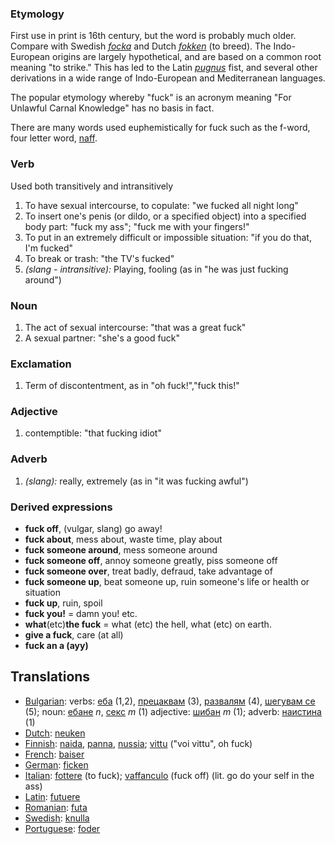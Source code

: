 ===Etymology===
First use in print is 16th century, but the word is probably much older.  Compare with Swedish ''[[focka]]'' and Dutch ''[[fokken]]'' (to breed). The Indo-European origins are largely hypothetical, and are based on a common root meaning "to strike."  This has led to the Latin ''[[pugnus]]'' fist, and several other derivations in a wide range of Indo-European and Mediterranean languages.

The popular etymology whereby "fuck" is an acronym meaning "For Unlawful Carnal Knowledge" has no basis in fact.

There are many words used euphemistically for fuck such as the f-word, four letter word, [[naff]].

===Verb===
Used both transitively and intransitively
#To have sexual intercourse, to copulate: "we fucked all night long"
#To insert one's penis (or dildo, or a specified object) into a specified body part: "fuck my ass"; "fuck me with your fingers!"
#To put in an extremely difficult or impossible situation: "if you do that, I'm fucked"
#To break or trash: "the TV's fucked"
#''(slang - intransitive):'' Playing, fooling (as in "he was just fucking around")
===Noun===
#The act of sexual intercourse: "that was a great fuck"
#A sexual partner: "she's a good fuck"
===Exclamation===
#Term of discontentment, as in "oh fuck!","fuck this!"
===Adjective===
#contemptible: "that fucking idiot"
===Adverb===
#''(slang):'' really, extremely (as in "it was fucking awful")

===Derived expressions===
*'''fuck off''', (vulgar, slang) go away!
*'''fuck about''', mess about, waste time, play about
*'''fuck someone around''', mess someone around
*'''fuck someone off''', annoy someone greatly, piss someone off
*'''fuck someone over''', treat badly, defraud, take advantage of
*'''fuck someone up''', beat someone up, ruin someone's life or health or situation
*'''fuck up''', ruin, spoil
*'''fuck you!''' = damn you! etc.
*'''what '''(etc)''' the fuck''' = what (etc) the hell, what (etc) on earth.
*'''give a fuck''', care (at all)
*'''fuck an a (ayy)'''

==Translations==
*[[Bulgarian]]: verbs: [[еба]] (1,2), [[прецаквам]] (3), [[развалям]] (4), [[шегувам се]] (5); noun: [[ебане]] ''n'', [[секс]] ''m'' (1) adjective: [[шибан]] ''m'' (1); adverb: [[наистина]] (1)
*[[Dutch]]: [[neuken]]
*[[Finnish]]: [[naida]], [[panna]], [[nussia]]; [[vittu]] ("voi vittu", oh fuck)
*[[French]]: [[baiser]]
*[[German]]: [[ficken]]
*[[Italian]]: [[fottere]] (to fuck); [[vaffanculo]] (fuck off) (lit. go do your self in the ass)
*[[Latin]]: [[futuere]]
*[[Romanian]]: [[futa]]
*[[Swedish]]: [[knulla]]
*[[Portuguese]]: [[foder]]